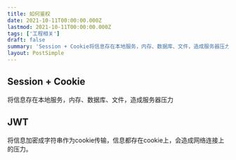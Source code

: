 ```yaml
---
title: 如何鉴权
date: 2021-10-11T00:00:00.000Z
lastmod: 2021-10-11T00:00:00.000Z
tags: ['工程相关']
draft: false
summary: 'Session + Cookie将信息存在本地服务，内存、数据库、文件，造成服务器压力JWT将信息加密成字符串作为cookie传输，信息都存在cookie上，会造成网络连接上的压力。...'
layout: PostSimple
---
```


## Session + Cookie
将信息存在本地服务，内存、数据库、文件，造成服务器压力
## JWT
将信息加密成字符串作为cookie传输，信息都存在cookie上，会造成网络连接上的压力。
